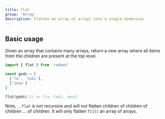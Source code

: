 ```yaml
---
title: flat
group: 'Array'
description: Flatten an array of arrays into a single dimension
---
```





## Basic usage

Given an array that contains many arrays, return a new array where all items from the children are present at the top level.

```ts
import { flat } from 'radash'

const gods = [
  ['ra', 'loki'],
  ['zeus']
]

flat(gods) // => [ra, loki, zeus]
```

Note, `_.flat` is not recursive and will not flatten children of children of children ... of children. It will only flatten `T[][]` an array of arrays.







